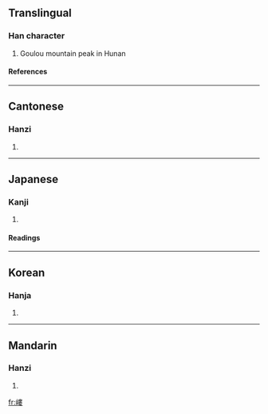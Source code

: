 {{see|嵝}}

==Translingual==
===Han character===
{{Han char|rn=46|rad=山|as=11|sn=14|four=2574<sub>4</sub>|canj=山中中女 (ULLV)}}
# Goulou mountain peak in Hunan
====References====
{{Han ref|kx=0318.250|dkj=08408|dj=0618.370|hdz=10794.010|uh=5D81|ud=23937|bh=E1A8|bd=57768}}
----
==Cantonese==
===Hanzi===
{{yue-hanzi|jyut=|y=lau5}}
# {{defn|Cantonese}}
----
==Japanese==
===Kanji===
{{ja-kanji|grade=|rs=山11}}
# {{defn|Japanese}} 
====Readings====
{{ja-readings|on=[[る]] (ru), [[ろう]] (rō)|kun=[[いただき]] (itadaki)}}
----
==Korean==
===Hanja===
{{ko-hanja|hangeul=루|rv=ru|mr=ru}}
# {{defn|Korean}}
----
==Mandarin==
===Hanzi===
{{cmn-hanzi|sim=嵝|pin=[[lǒu]] ([[lou3]])|wg=lou<sup>3</sup>}}
# {{defn|Mandarin}}

[[fr:嶁]]
